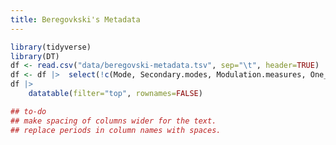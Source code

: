 ```yaml
---
title: Beregovkski's Metadata
---
```


```r
library(tidyverse)
library(DT)
df <- read.csv("data/beregovski-metadata.tsv", sep="\t", header=TRUE)
df <- df |>  select(!c(Mode, Secondary.modes, Modulation.measures, One_Mode, Mode.notes, Original.tonality, Original.tonality.directional, Modulation.Criteria, Additional.notes))
df |>          
    datatable(filter="top", rownames=FALSE)

## to-do
## make spacing of columns wider for the text.
## replace periods in column names with spaces.

```
